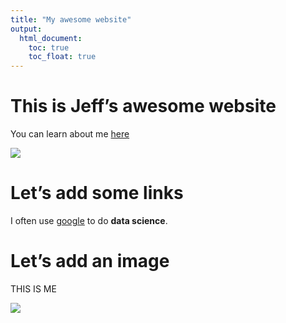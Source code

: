```yaml
---
title: "My awesome website"
output: 
  html_document:
    toc: true
    toc_float: true
---
```


# This is Jeff's awesome website

You can learn about me [here](about.html)

![](https://media.giphy.com/media/drXGoW1iudhKw/giphy.gif)

# Let's add some links 

I often use [google](https://www.google.com) to do **data science**.


# Let's add an image

THIS IS ME

![](images/myself.jpeg)  